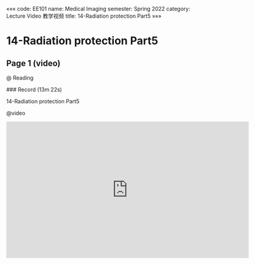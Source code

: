 «««
code: EE101
name: Medical Imaging
semester: Spring 2022
category: Lecture Video 教学视频
title: 14-Radiation protection Part5
»»»

# 14-Radiation protection Part5

## Page 1 (video)

@ Reading

<div class="markdown-body">
### Record (13m 22s)

14-Radiation protection Part5
</div>

@video

<iframe src="https://sbbrisk.com/e/d73k1nmyiyq1.html" frameborder=0 marginwidth=0 marginheight=0 scrolling=no width=640 height=360 allowfullscreen></iframe>
